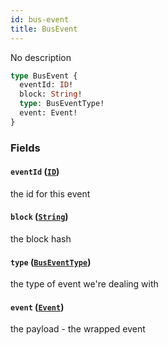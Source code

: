 ```yaml
---
id: bus-event
title: BusEvent
---
```



No description

```graphql
type BusEvent {
  eventId: ID!
  block: String!
  type: BusEventType!
  event: Event!
}
```


### Fields

#### `eventId` ([`ID`](/docs/v0.47/graphql/scalars/id))

the id for this event


#### `block` ([`String`](/docs/v0.47/graphql/scalars/string))

the block hash


#### `type` ([`BusEventType`](/docs/v0.47/graphql/enums/bus-event-type))

the type of event we're dealing with


#### `event` ([`Event`](/docs/v0.47/graphql/unions/event))

the payload - the wrapped event




